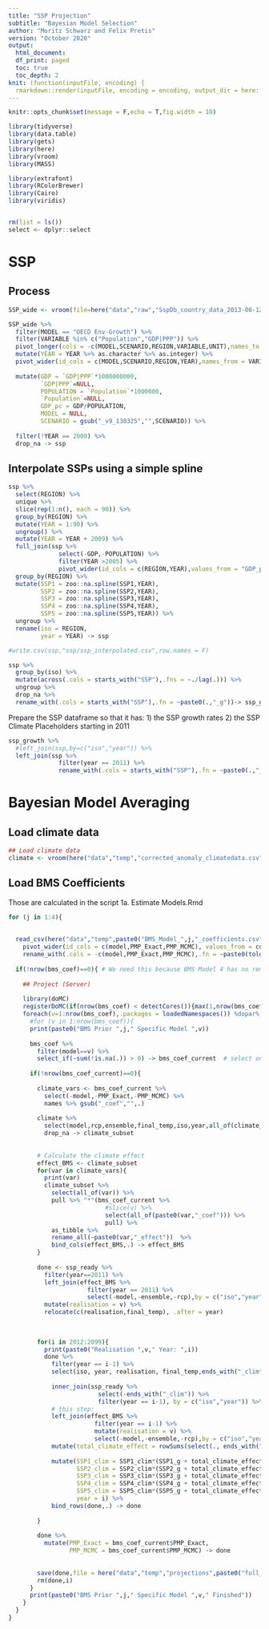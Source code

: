 ```yaml
---
title: "SSP Projection"
subtitle: "Bayesian Model Selection"
author: "Moritz Schwarz and Felix Pretis"
version: "October 2020"
output:
  html_document:
  df_print: paged
  toc: true
  toc_depth: 2
knit: (function(inputFile, encoding) {
  rmarkdown::render(inputFile, encoding = encoding, output_dir = here::here("output")) })
---
```


```r
knitr::opts_chunk$set(message = F,echo = T,fig.width = 10)
```


```r
library(tidyverse)
library(data.table)
library(gets)
library(here)
library(vroom)
library(MASS)

library(extrafont)
library(RColorBrewer)
library(Cairo)
library(viridis)


rm(list = ls())
select <- dplyr::select
```


<!-- **To create Server Script: Save first then** -->
<!-- ```{r,eval= TRUE, purl = FALSE} -->
<!-- knitr::purl(here("code","4b. SSP Effect Projections - BMS.Rmd"),output = here("code","4b. Server_SSP_BMS.R")) -->
<!-- ``` -->




# SSP
## Process 
```r
SSP_wide <- vroom(file=here("data","raw","SspDb_country_data_2013-06-12.csv"))

SSP_wide %>% 
  filter(MODEL == "OECD Env-Growth") %>% 
  filter(VARIABLE %in% c("Population","GDP|PPP")) %>% 
  pivot_longer(cols = -c(MODEL,SCENARIO,REGION,VARIABLE,UNIT),names_to = "YEAR") %>% 
  mutate(YEAR = YEAR %>% as.character %>% as.integer) %>% 
  pivot_wider(id_cols = c(MODEL,SCENARIO,REGION,YEAR),names_from = VARIABLE) %>% 
  
  mutate(GDP = `GDP|PPP`*1000000000,
         `GDP|PPP`=NULL,
         POPULATION = `Population`*1000000,
         `Population`=NULL,
         GDP_pc = GDP/POPULATION,
         MODEL = NULL,
         SCENARIO = gsub("_v9_130325","",SCENARIO)) %>% 
  
  filter(!YEAR == 2000) %>% 
  drop_na -> ssp
```

## Interpolate SSPs using a simple spline
```r
ssp %>% 
  select(REGION) %>% 
  unique %>% 
  slice(rep(1:n(), each = 90)) %>%
  group_by(REGION) %>% 
  mutate(YEAR = 1:90) %>% 
  ungroup() %>% 
  mutate(YEAR = YEAR + 2009) %>% 
  full_join(ssp %>% 
              select(-GDP,-POPULATION) %>% 
              filter(YEAR >2005) %>% 
              pivot_wider(id_cols = c(REGION,YEAR),values_from = "GDP_pc",names_from = "SCENARIO"),by=c("REGION","YEAR")) %>% 
  group_by(REGION) %>% 
  mutate(SSP1 = zoo::na.spline(SSP1,YEAR),
         SSP2 = zoo::na.spline(SSP2,YEAR),
         SSP3 = zoo::na.spline(SSP3,YEAR),
         SSP4 = zoo::na.spline(SSP4,YEAR),
         SSP5 = zoo::na.spline(SSP5,YEAR)) %>% 
  ungroup %>% 
  rename(iso = REGION,
         year = YEAR) -> ssp

#write.csv(ssp,"ssp/ssp_interpolated.csv",row.names = F)
```

```r
ssp %>% 
  group_by(iso) %>% 
  mutate(across(.cols = starts_with("SSP"),.fns = ~./lag(.))) %>% 
  ungroup %>% 
  drop_na %>% 
  rename_with(.cols = starts_with("SSP"),.fn = ~paste0(.,"_g"))-> ssp_growth
```

Prepare the SSP dataframe so that it has: 1) the SSP growth rates 2) the SSP Climate Placeholders starting in 2011
```r
ssp_growth %>% 
  #left_join(ssp,by=c("iso","year")) %>% 
  left_join(ssp %>% 
              filter(year == 2011) %>% 
              rename_with(.cols = starts_with("SSP"),.fn = ~paste0(.,"_clim")),by=c("iso","year")) -> ssp_ready
```


# Bayesian Model Averaging
## Load climate data
```r
## Load climate data
climate <- vroom(here("data","temp","corrected_anomaly_climatedata.csv"))
```

## Load BMS Coefficients
Those are calculated in the script 1a. Estimate Models.Rmd
```r
for (j in 1:4){
  
  
  read_csv(here("data","temp",paste0("BMS_Model_",j,"_coefficients.csv"))) %>% 
    pivot_wider(id_cols = c(model,PMP_Exact,PMP_MCMC), values_from = coef,names_from = variable) %>% 
    rename_with(.cols = -c(model,PMP_Exact,PMP_MCMC),.fn = ~paste0(tolower(.),"_coef")) -> bms_coef
  
  if(!nrow(bms_coef)==0){ # We need this because BMS Model 4 has no remaining coefficients
    
    ## Project (Server)
    
    library(doMC)
    registerDoMC(if(nrow(bms_coef) < detectCores()){max(1,nrow(bms_coef))} else {detectCores()-1})  # nrow(bms_coef) if enough cores available - otherwise total cores-1
    foreach(v=1:nrow(bms_coef),.packages = loadedNamespaces()) %dopar% {
      #for (v in 1:nrow(bms_coef)){
      print(paste0("BMS Prior ",j," Specific Model ",v))
      
      bms_coef %>% 
        filter(model==v) %>% 
        select_if(~sum(!is.na(.)) > 0) -> bms_coef_current  # select only columns that are not all NA 
      
      if(!nrow(bms_coef_current)==0){
        
        climate_vars <- bms_coef_current %>% 
          select(-model,-PMP_Exact,-PMP_MCMC) %>% 
          names %>% gsub("_coef","",.)
        
        climate %>% 
          select(model,rcp,ensemble,final_temp,iso,year,all_of(climate_vars)) %>% 
          drop_na -> climate_subset
        
        
        # Calculate the climate effect
        effect_BMS <- climate_subset
        for(var in climate_vars){
          print(var)
          climate_subset %>% 
            select(all_of(var)) %>% 
            pull %>% "*"(bms_coef_current %>% 
                           #slice(v) %>% 
                           select(all_of(paste0(var,"_coef"))) %>% 
                           pull) %>%
            as_tibble %>% 
            rename_all(~paste0(var,"_effect"))  %>% 
            bind_cols(effect_BMS,.) -> effect_BMS
        }
        
        done <- ssp_ready %>% 
          filter(year==2011) %>% 
          left_join(effect_BMS %>% 
                      filter(year == 2011) %>% 
                      select(-model,-ensemble,-rcp),by = c("iso","year")) %>% 
          mutate(realisation = v) %>% 
          relocate(c(realisation,final_temp), .after = year)
        
        
        
        for(i in 2012:2099){
          print(paste0("Realisation ",v," Year: ",i))
          done %>% 
            filter(year == i-1) %>% 
            select(iso, year, realisation, final_temp,ends_with("_clim")) %>% #contains(SSP_scenarios_running)
            
            inner_join(ssp_ready %>% 
                         select(-ends_with("_clim")) %>% 
                         filter(year == i-1), by = c("iso","year")) %>% 
            # this step: 
            left_join(effect_BMS %>% 
                        filter(year == i-1) %>% 
                        mutate(realisation = v) %>% 
                        select(-model,-ensemble,-rcp),by = c("iso","year","final_temp","realisation")) %>% 
            mutate(total_climate_effect = rowSums(select(., ends_with("effect")))) %>% 
            
            mutate(SSP1_clim = SSP1_clim*(SSP1_g + total_climate_effect),
                   SSP2_clim = SSP2_clim*(SSP2_g + total_climate_effect),
                   SSP3_clim = SSP3_clim*(SSP3_g + total_climate_effect),
                   SSP4_clim = SSP4_clim*(SSP4_g + total_climate_effect),
                   SSP5_clim = SSP5_clim*(SSP5_g + total_climate_effect),
                   year = i) %>% 
            bind_rows(done,.) -> done
          
        }
        
        done %>% 
          mutate(PMP_Exact = bms_coef_current$PMP_Exact,
                 PMP_MCMC = bms_coef_current$PMP_MCMC) -> done
        
        
        save(done,file = here("data","temp","projections",paste0("full_SSP_BMS",j,"_",v,".RData")))
        rm(done,i)
      }
      print(paste0("BMS Prior ",j," Specific Model ",v," Finished"))
    }
  }
}
```

